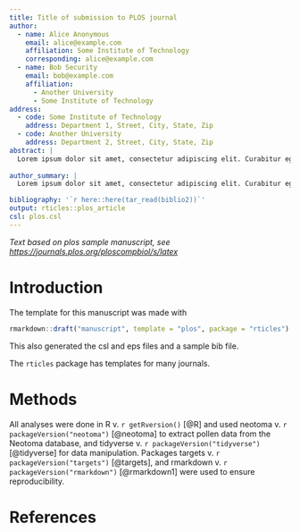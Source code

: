 ```yaml
---
title: Title of submission to PLOS journal
author:
  - name: Alice Anonymous
    email: alice@example.com
    affiliation: Some Institute of Technology
    corresponding: alice@example.com
  - name: Bob Security
    email: bob@example.com
    affiliation: 
      - Another University
      - Some Institute of Technology
address:
  - code: Some Institute of Technology
    address: Department 1, Street, City, State, Zip
  - code: Another University
    address: Department 2, Street, City, State, Zip
abstract: |
  Lorem ipsum dolor sit amet, consectetur adipiscing elit. Curabitur eget porta erat. Morbi consectetur est vel gravida pretium. Suspendisse ut dui eu ante cursus gravida non sed sem. Nullam sapien tellus, commodo id velit id, eleifend volutpat quam. Phasellus mauris velit, dapibus finibus elementum vel, pulvinar non tellus. Nunc pellentesque pretium diam, quis maximus dolor faucibus id. Nunc convallis sodales ante, ut ullamcorper est egestas vitae. Nam sit amet enim ultrices, ultrices elit pulvinar, volutpat risus.
  
author_summary: |
  Lorem ipsum dolor sit amet, consectetur adipiscing elit. Curabitur eget porta erat. Morbi consectetur est vel gravida pretium. Suspendisse ut dui eu ante cursus gravida non sed sem. Nullam sapien tellus, commodo id velit id, eleifend volutpat quam. Phasellus mauris velit, dapibus finibus elementum vel, pulvinar non tellus. Nunc pellentesque pretium diam, quis maximus dolor faucibus id. Nunc convallis sodales ante, ut ullamcorper est egestas vitae. Nam sit amet enim ultrices, ultrices elit pulvinar, volutpat risus.

bibliography: '`r here::here(tar_read(biblio2))`'
output: rticles::plos_article
csl: plos.csl
---
```


_Text based on plos sample manuscript, see <https://journals.plos.org/ploscompbiol/s/latex>_

# Introduction

The template for this manuscript was made with 


```r
rmarkdown::draft("manuscript", template = "plos", package = "rticles")
```

This also generated the csl and eps files and a sample bib file.  

The `rticles` package has templates for many journals.

# Methods

All analyses were done in R v. `r getRversion()` [@R] and used
neotoma v. `r packageVersion("neotoma")` [@neotoma] to extract pollen data from the Neotoma database, 
and tidyverse v. `r packageVersion("tidyverse")` [@tidyverse] for data manipulation.
Packages targets v. `r packageVersion("targets")` [@targets], and
rmarkdown v. `r packageVersion("rmarkdown")` [@rmarkdown1] were used to ensure reproducibility.

# References {#references .unnumbered}
